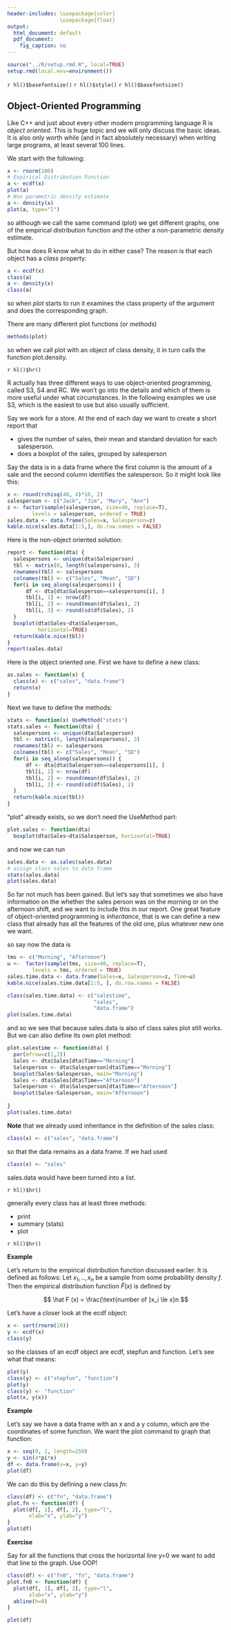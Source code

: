---
header-includes: \usepackage{color}
                 \usepackage{float}
output:
  html_document: default
  pdf_document:
    fig_caption: no
---

```{r, echo=FALSE, warning=FALSE, message=FALSE}
source("../R/setup.rmd.R", local=TRUE)
setup.rmd(local.env=environment())
```
`r hl()$basefontsize()`
`r hl()$style()`
`r hl()$basefontsize()`

## Object-Oriented Programming

Like C++ and just about every other modern programming language R is *object oriented*. This is huge topic and we will only discuss the basic ideas. It is also only worth while (and in fact absolutely necessary) when writing large programs, at least several 100 lines.

We start with the following:

```{r}
x <- rnorm(100)
# Expirical Distribution Function
a <- ecdf(x)
plot(a)
# Non parametric density estimate
a <- density(x)
plot(a, type="l")
```

so although we call the same command (plot) we get different graphs, one of the empirical distribution function and the other a non-parametric density estimate.

But how does R know what to do in either case? The reason is that each object has a *class* property:

```{r}
a <- ecdf(x)
class(a)
a <- density(x)
class(a)
```

so when *plot* starts to run it examines the class property of the argument and does the corresponding graph.

There are many different plot functions (or *methods*)

```{r}
methods(plot)
```

so when we call plot with an object of class density, it in turn calls the function plot.density.

`r hl()$hr()`

R actually has three different ways to use object-oriented programming, called S3, S4 and RC. We won't go into the details and which of them is more useful under what circumstances. In the following examples we use S3, which is the easiest to use but also usually sufficient.

Say we work for a store. At the end of each day we want to create a short report that 

-  gives the number of sales, their mean and standard deviation for each salesperson.  
-  does a boxplot of the sales, grouped by salesperson

Say the data is in a data frame where the first column is the amount of a sale and the second column identifies the salesperson. So it might look like this:

```{r echo=FALSE}
x <- round(rchisq(40, 4)*10, 2)
salesperson <- c("Jack", "Jim", "Mary", "Ann")
z <- factor(sample(salesperson, size=40, replace=T), 
        levels = salesperson, ordered = TRUE)
sales.data <- data.frame(Sales=x, Salesperson=z)
kable.nice(sales.data[1:5,], do.row.names = FALSE)
```

Here is the non-object oriented solution:

```{r, results='asis'}
report <- function(dta) {
  salespersons <- unique(dta$Salesperson) 
  tbl <- matrix(0, length(salespersons), 3)
  rownames(tbl) <- salespersons
  colnames(tbl) <- c("Sales", "Mean", "SD")
  for(i in seq_along(salespersons)) {
      df <- dta[dta$Salesperson==salespersons[i], ]
      tbl[i, 1] <- nrow(df)
      tbl[i, 2] <- round(mean(df$Sales), 2)
      tbl[i, 3] <- round(sd(df$Sales), 2)
  }
  boxplot(dta$Sales~dta$Salesperson,
          horizontal=TRUE)
  return(kable.nice(tbl))
}
report(sales.data)
```

Here is the object oriented one. First we have to define a new class:

```{r}
as.sales <- function(x) {
  class(x) <- c("sales", "data.frame")
  return(x)
}
```

Next we have to define the methods:

```{r}
stats <- function(x) UseMethod("stats")
stats.sales <- function(dta) {
  salespersons <- unique(dta$Salesperson) 
  tbl <- matrix(0, length(salespersons), 3)
  rownames(tbl) <- salespersons
  colnames(tbl) <- c("Sales", "Mean", "SD")
  for(i in seq_along(salespersons)) {
      df <- dta[dta$Salesperson==salespersons[i], ]
      tbl[i, 1] <- nrow(df)
      tbl[i, 2] <- round(mean(df$Sales), 2)
      tbl[i, 3] <- round(sd(df$Sales), 2)
  }
  return(kable.nice(tbl))
}
```

"plot" already exists, so we don't need the UseMethod part:

```{r}
plot.sales <- function(dta) 
  boxplot(dta$Sales~dta$Salesperson, horizontal=TRUE)
```

and now we can run

```{r results='asis'}
sales.data <- as.sales(sales.data)
# assign class sales to data frame
stats(sales.data)
plot(sales.data)
```

So far not much has been gained. But let's say that sometimes we also have information on the whether the sales person was on the morning or on the afternoon shift, and we want to include this in our report. One great feature of object-oriented programming is *inheritance*, that is we can define a new class that already has all the features of the old one, plus whatever new one we want.

so say now the data is

```{r, echo=FALSE}
tms <- c("Morning", "Afternoon")
u <-  factor(sample(tms, size=40, replace=T), 
        levels = tms, ordered = TRUE)
sales.time.data <- data.frame(Sales=x, Salesperson=z, Time=u)
kable.nice(sales.time.data[1:5, ], do.row.names = FALSE)
```

```{r}
class(sales.time.data) <- c("salestime", 
                            "sales",
                            "data.frame")
plot(sales.time.data)
```

and so we see that because sales.data is also of class sales plot still works. But we can also define its own plot method:

```{r}
plot.salestime <- function(dta) {
  par(mfrow=c(1,2))
  Sales <- dta$Sales[dta$Time=="Morning"]
  Salesperson <- dta$Salesperson[dta$Time=="Morning"]
  boxplot(Sales~Salesperson, main="Morning")
  Sales <- dta$Sales[dta$Time=="Afternoon"]
  Salesperson <- dta$Salesperson[dta$Time=="Afternoon"]
  boxplot(Sales~Salesperson, main="Afternoon")
  
}
plot(sales.time.data)
```

**Note** that we already used inheritance in the definition of the sales class:

```{r eval=FALSE}
class(x) <- c("sales", "data.frame")
```

so that the data remains as a data frame. If we had used

```{r eval=FALSE}
class(x) <- "sales"
```

sales.data would have been turned into a list.

`r hl()$hr()`

generally every class has at least three methods:

-  print  
-  summary (stats)  
-  plot

`r hl()$hr()`

**Example**

Let's return to the empirical distribution function discussed earlier. It is defined as follows: Let $x_1, .., x_n$ be a sample from some probability density $f$. Then the empirical distribution function $\hat F (x)$ is defined by

$$
\hat F (x) = \frac{\text{number  of }x_i \le x}n
$$

Let's have a closer look at the ecdf object:

```{r}
x <- sort(rnorm(10))
y <- ecdf(x)
class(y)
```

so the classes of an ecdf object are ecdf, stepfun and function. Let's see what that means:

```{r}
plot(y)
class(y) <- c("stepfun", "function")
plot(y)
class(y) <- "function"
plot(x, y(x))
```

**Example**

Let's say we have a data frame with an x and a y column, which are the coordinates of some function. We want the plot command to graph that function:

```{r}
x <- seq(0, 1, length=250)
y <- sin(4*pi*x)
df <- data.frame(x=x, y=y)
plot(df)
```

We can do this by defining a new class *fn*:

```{r}
class(df) <- c("fn", "data.frame")
plot.fn <- function(df) {
  plot(df[, 1], df[, 2], type="l", 
       xlab="x", ylab="y")
}
plot(df)
```

**Exercise**

Say for all the functions that cross the horizontal line y=0 we want to add that line to the graph. Use OOP!

```{r echo=FALSE}
class(df) <- c("fn0", "fn", "data.frame")
plot.fn0 <- function(df) {
  plot(df[, 1], df[, 2], type="l", 
       xlab="x", ylab="y")
  abline(h=0)
}
```

```{r}
plot(df)
```

